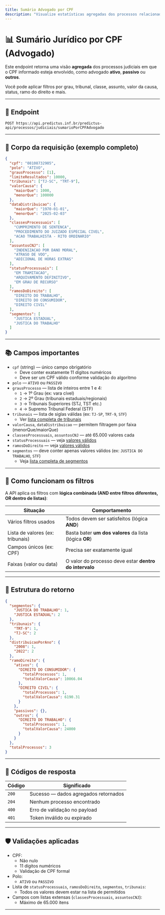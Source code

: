 ```yaml
---
title: Sumário Advogado por CPF
description: "Visualize estatísticas agregadas dos processos relacionados a um CPF."
---
```


# 📊 Sumário Jurídico por CPF (Advogado)

Este endpoint retorna uma visão **agregada** dos processos judiciais em que o CPF informado esteja envolvido, como advogado **ativo**, **passivo** ou **outros**.

Você pode aplicar filtros por grau, tribunal, classe, assunto, valor da causa, status, ramo do direito e mais.

---

## 🔗 Endpoint

```
POST https://api.predictus.inf.br/predictus-api/processos/judiciais/sumarioPorCPFAdvogado
```

---

## 🧾 Corpo da requisição (exemplo completo)

```json
{
  "cpf": "08108732905",
  "polo": "ATIVO",
  "grausProcesso": [1],
  "limiteResultados": 10000,
  "tribunais": ["TJ-SC", "TRT-9"],
  "valorCausa": {
    "maiorQue": 1000,
    "menorQue": 100000
  },
  "dataDistribuicao": {
    "maiorQue": "1970-01-01",
    "menorQue": "2025-02-03"
  },
  "classesProcessuais": [
    "CUMPRIMENTO DE SENTENCA",
    "PROCEDIMENTO DO JUIZADO ESPECIAL CIVEL",
    "ACAO TRABALHISTA - RITO ORDINARIO"
  ],
  "assuntosCNJ": [
    "INDENIZACAO POR DANO MORAL",
    "ATRASO DE VOO",
    "ADICIONAL DE HORAS EXTRAS"
  ],
  "statusProcessuais": [
    "EM TRAMITACAO",
    "ARQUIVAMENTO DEFINITIVO",
    "EM GRAU DE RECURSO"
  ],
  "ramosDoDireito": [
    "DIREITO DO TRABALHO",
    "DIREITO DO CONSUMIDOR",
    "DIREITO CIVIL"
  ],
  "segmentos": [
    "JUSTICA ESTADUAL",
    "JUSTICA DO TRABALHO"
  ]
}
```

---

## 📚 Campos importantes

- `cpf` (string) — único campo obrigatório  
  - Deve conter exatamente 11 dígitos numéricos  
  - Deve ser um CPF válido conforme validação do algoritmo
- `polo` — `ATIVO` ou `PASSIVO`
- `grausProcesso` — lista de inteiros entre 1 e 4:  
  - `1` → 1º Grau (ex: vara cível)  
  - `2` → 2º Grau (tribunais estaduais/regionais)  
  - `3` → Tribunais Superiores (STJ, TST etc.)  
  - `4` → Supremo Tribunal Federal (STF)
- `tribunais` — lista de siglas válidas (ex: `TJ-SP`, `TRT-9`, `STF`)  
  - Ver [lista completa de tribunais](../../referencias/tribunais)
- `valorCausa`, `dataDistribuicao` — permitem filtragem por faixa (menorQue/maiorQue)
- `classesProcessuais`, `assuntosCNJ` — até 65.000 valores cada  
- `statusProcessuais` — veja [valores válidos](../../referencias/status-processuais)
- `ramosDoDireito` — veja [valores válidos](../../referencias/ramos-direito)
- `segmentos` — deve conter apenas valores válidos (ex: `JUSTICA DO TRABALHO`, `STF`) 
  - Veja [lista completa de segmentos](../../referencias/segmentos)

---

## 📌 Como funcionam os filtros

A API aplica os filtros com **lógica combinada (AND entre filtros diferentes, OR dentro de listas)**:

| Situação                         | Comportamento                                             |
|----------------------------------|------------------------------------------------------------|
| Vários filtros usados            | Todos devem ser satisfeitos (lógica **AND**)              |
| Lista de valores (ex: tribunais) | Basta bater **um dos valores** da lista (lógica **OR**)   |
| Campos únicos (ex: CPF)          | Precisa ser exatamente igual                              |
| Faixas (valor ou data)           | O valor do processo deve estar **dentro do intervalo**    |

---


## 🧾 Estrutura do retorno

```json
{
  "segmentos": {
    "JUSTICA DO TRABALHO": 1,
    "JUSTICA ESTADUAL": 2
  },
  "tribunais": {
    "TRT-9": 1,
    "TJ-SC": 2
  },
  "distribuicaoPorAno": {
    "2008": 1,
    "2022": 2
  },
  "ramoDireito": {
    "ativos": {
      "DIREITO DO CONSUMIDOR": {
        "totalProcessos": 1,
        "totalValorCausa": 10066.04
      },
      "DIREITO CIVIL": {
        "totalProcessos": 1,
        "totalValorCausa": 6190.31
      }
    },
    "passivos": {},
    "outros": {
      "DIREITO DO TRABALHO": {
        "totalProcessos": 1,
        "totalValorCausa": 24000
      }
    }
  },
  "totalProcessos": 3
}
```

---

## 🧾 Códigos de resposta

| Código | Significado                              |
|--------|-------------------------------------------|
| `200`  | Sucesso — dados agregados retornados      |
| `204`  | Nenhum processo encontrado                |
| `400`  | Erro de validação no payload              |
| `401`  | Token inválido ou expirado                |

---

## 🛡️ Validações aplicadas

- CPF:
  - Não nulo
  - 11 dígitos numéricos
  - Validação de CPF formal
- Polo:
  - `ATIVO` ou `PASSIVO`
- Lista de `statusProcessuais`, `ramosDoDireito`, `segmentos`, `tribunais`:
  - Todos os valores devem estar na lista de permitidos
- Campos com listas extensas (`classesProcessuais`, `assuntosCNJ`):
  - Máximo de 65.000 itens

---